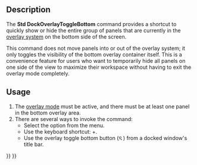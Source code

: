 <languages/>

{{Docnav
|[[Std_DockOverlayToggleTop|DockOverlayToggleTop]]
|[[Std_LinkSelectLinked|LinkSelectLinked]]
|[[Std_View_Menu|Std View Menu]]
|IconL=Std_DockOverlayToggleTop.svg
|IconR=Std_LinkSelectLinked.svg
|IconC=Freecad.svg
}}

{{GuiCommand
|Name=Std DockOverlayToggleBottom
|MenuLocation=View → Dock panel overlay → Toggle bottom
|Workbenches=All
|Shortcut={{KEY|Ctrl}}+{{KEY|Down}}
|Version=1.0
|SeeAlso=[[Std_DockOverlayToggleLeft]], [[Std_DockOverlayToggleRight]], [[Std_DockOverlayToggleTop]], [[Std_DockOverlayAll]]
}}

==Description==

The '''Std DockOverlayToggleBottom''' command provides a shortcut to quickly show or hide the entire group of panels that are currently in the [[Std_DockOverlayAll|overlay system]] on the bottom side of the screen.

This command does not move panels into or out of the overlay system; it only toggles the visibility of the bottom overlay container itself. This is a convenience feature for users who want to temporarily hide all panels on one side of the view to maximize their workspace without having to exit the overlay mode completely.

==Usage==

# The [[Std_DockOverlayAll|overlay mode]] must be active, and there must be at least one panel in the bottom overlay area.
# There are several ways to invoke the command:
#* Select the {{MenuCommand|View → Dock panel overlay → Toggle bottom}} option from the menu.
#* Use the keyboard shortcut: {{KEY|Ctrl}}+{{KEY|Down}}.
#* Use the overlay toggle bottom button ([[File:Std DockOverlayToggleBottom.svg|12x12px]]) from a docked window's title bar.


{{Docnav
|[[Std_DockOverlayToggleTop|DockOverlayToggleTop]]
|[[Std_LinkSelectLinked|LinkSelectLinked]]
|[[Std_View_Menu|Std View Menu]]
|IconL=Std_DockOverlayToggleTop.svg
|IconR=Std_LinkSelectLinked.svg
|IconC=Freecad.svg
}}

{{Std_Base_navi{{#translation:}}}}
{{Userdocnavi{{#translation:}}}}